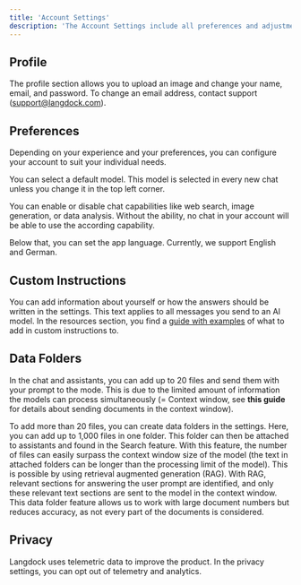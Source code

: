 ```yaml
---
title: 'Account Settings'
description: 'The Account Settings include all preferences and adjustments for a specific user. They only apply to this specific user and no one else. The account settings can be set by any user.'
---
```


## Profile
The profile section allows you to upload an image and change your name, email, and password.
To change an email address, contact support (support@langdock.com).

## Preferences
Depending on your experience and your preferences, you can configure your account to suit your individual needs.

You can select a default model. This model is selected in every new chat unless you change it in the top left corner.

You can enable or disable chat capabilities like web search, image generation, or data analysis. Without the ability, no chat in your account will be able to use the according capability.

Below that, you can set the app language. Currently, we support English and German.

## Custom Instructions
You can add information about yourself or how the answers should be written in the settings. This text applies to all messages you send to an AI model. In the resources section, you find a [guide with examples](https://docs.langdock.com/resources/custom-instructions) of what to add in custom instructions to.

## Data Folders
In the chat and assistants, you can add up to 20 files and send them with your prompt to the mode. This is due to the limited amount of information the models can process simultaneously (= Context window, see **this guide** for details about sending documents in the context window).

To add more than 20 files, you can create data folders in the settings. Here, you can add up to 1,000 files in one folder. This folder can then be attached to assistants and found in the Search feature. With this feature, the number of files can easily surpass the context window size of the model (the text in attached folders can be longer than the processing limit of the model). This is possible by using retrieval augmented generation (RAG). With RAG, relevant sections for answering the user prompt are identified, and only these relevant text sections are sent to the model in the context window. This data folder feature allows us to work with large document numbers but reduces accuracy, as not every part of the documents is considered.

## Privacy
Langdock uses telemetric data to improve the product. In the privacy settings, you can opt out of telemetry and analytics.
